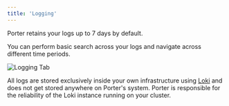 ```yaml
---
title: 'Logging'
---
```


Porter retains your logs up to 7 days by default. 

You can perform basic search across your logs and navigate across different time periods.

![Logging Tab](/images/observability/logging.png)

All logs are stored exclusively inside your own infrastructure using [Loki](https://github.com/grafana/loki) and does not get stored anywhere on Porter's system. Porter is responsible for the reliability of the Loki instance running on your cluster.